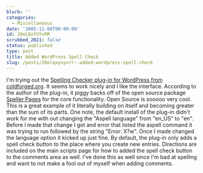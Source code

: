 ```yaml
---
blurb: ''
categories:
  - Miscellaneous
date: '2005-11-08T00:00:00'
id: 20eLQxYUYvRR
scrubbed_2021: false
status: published
type: post
title: Added WordPress Spell Check
slug: /posts/20elqxyuyvrr--added-wordpress-spell-check
---
```


I'm trying out the
[Spelling Checker plug-in for WordPress from coldforged.org](http://www.coldforged.org/spelling-checker-plugin-for-wordpress/).
It seems to work nicely and I like the interface. According to the
author of the plug-in, it piggy backs off of the open source
package [Speller Pages](http://spellerpages.sourceforge.net/) for
the core functionality. Open Source is sooooo very cool. This is a
great example of it literally building on itself and becoming
greater than the sum of its parts. One note, the default install of
the plug-in didn't work for me with out changing the "Aspell
language" from "en\_US" to "en". Before I made that change I got
and error that listed the aspell command it was trying to run
followed by the string "Error: X?w". Once I made changed the
language option it kicked up just fine. By default, the plug-in
only adds a spell check button to the place where you create new
entries. Directions are included on the main scripts page for how
to added the spell check button to the comments area as well. I've
done this as well since I'm bad at spelling and want to not make a
fool out of myself when adding comments.
